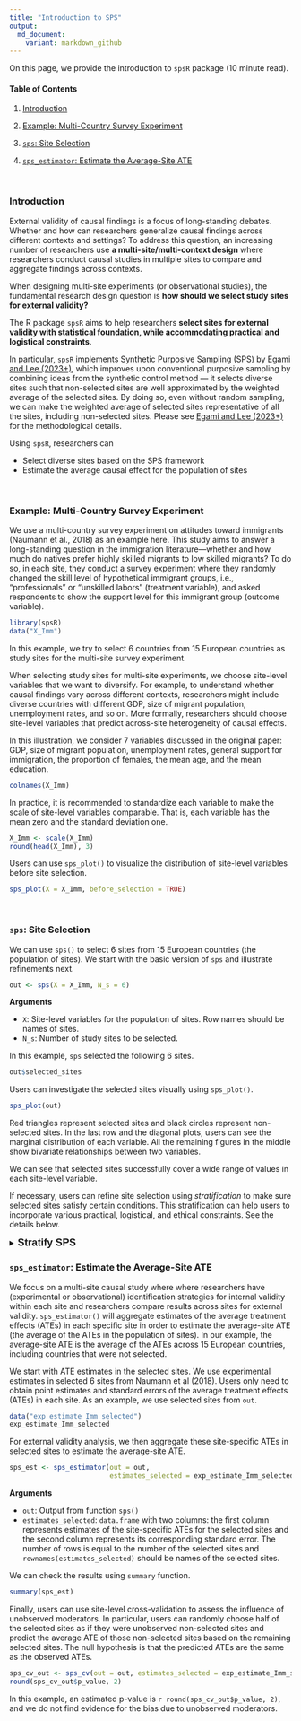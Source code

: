```yaml
---
title: "Introduction to SPS"
output: 
  md_document:
    variant: markdown_github
---
```


On this page, we provide the introduction to `spsR` package (10 minute read). 




#### Table of Contents 

1. [Introduction] 

2. [Example: Multi-Country Survey Experiment]

3. [`sps`: Site Selection]

4. [`sps_estimator`: Estimate the Average-Site ATE]

<br>

### Introduction

External validity of causal findings is a focus of long-standing debates. Whether and how can researchers generalize causal findings across different contexts and settings? To address this question, an increasing number of researchers use **a multi-site/multi-context design** where researchers conduct causal studies in multiple sites to compare and aggregate findings across contexts. 

When designing multi-site experiments (or observational studies), the fundamental research design question is **how should we select study sites for external validity?** 

The R package `spsR` aims to help researchers **select sites for external validity with statistical foundation, while accommodating practical and logistical constraints**. 

In particular, `spsR` implements Synthetic Purposive Sampling (SPS) by [Egami and Lee (2023+)](https://naokiegami.com/paper/sps.pdf), which improves upon conventional purposive sampling by combining ideas from the synthetic control method --- it selects diverse sites such that non-selected sites are well approximated by the weighted average of the selected sites. By doing so, even without random sampling, we can make the weighted average of selected sites representative of all the sites, including non-selected sites. Please see [Egami and Lee (2023+)](https://naokiegami.com/paper/sps.pdf) for the methodological details. 

Using `spsR`, researchers can 

* Select diverse sites based on the SPS framework 
* Estimate the average causal effect for the population of sites 

<!-- On this page, we introduce the basic functionalities that is likely to be sufficient for most users, most of the time. For users who need more advanced functionalities, we offer AAA.  -->

<br>

### Example: Multi-Country Survey Experiment

We use a multi-country survey experiment on attitudes toward immigrants (Naumann et al., 2018) as an example here. This study aims to answer a long-standing question in the immigration literature---whether and how much do natives prefer highly skilled migrants to low skilled migrants? To do so, in each site, they conduct a survey experiment where they randomly changed the skill level of hypothetical immigrant groups, i.e., “professionals” or “unskilled labors” (treatment variable), and asked respondents to show the support level for this immigrant group (outcome variable). 

```r
library(spsR)
data("X_Imm")
```

In this example, we try to select 6 countries from 15 European countries as study sites for the multi-site survey experiment. 

When selecting study sites for multi-site experiments, we choose site-level variables that we want to diversify. For example, to understand whether causal findings vary across different contexts, researchers might include diverse countries with different GDP, size of migrant population, unemployment rates, and so on. More formally, researchers should choose site-level variables that predict across-site heterogeneity of causal effects. 

In this illustration, we consider 7 variables discussed in the original paper: GDP, size of migrant population, unemployment rates, general support for immigration, the proportion of females, the mean age, and the mean education. 

```r
colnames(X_Imm)
```

In practice, it is recommended to standardize each variable to make the scale of site-level variables comparable. That is, each variable has the mean zero and the standard deviation one.  

```r
X_Imm <- scale(X_Imm)
round(head(X_Imm), 3)
```

Users can use `sps_plot()` to visualize the distribution of site-level variables before site selection. 

```r
sps_plot(X = X_Imm, before_selection = TRUE)
```
<br>

### `sps`: Site Selection {#sps}

We can use `sps()` to select 6 sites from 15 European countries (the population of sites). We start with the basic version of `sps` and illustrate refinements next. 

```r
out <- sps(X = X_Imm, N_s = 6)
```

**Arguments**

* `X`: Site-level variables for the population of sites. Row names should be names of sites.
* `N_s`: Number of study sites to be selected.

In this example, `sps` selected the following 6 sites. 

```r
out$selected_sites
```

Users can investigate the selected sites visually using `sps_plot()`. 

```r
sps_plot(out)
```

Red triangles represent selected sites and black circles represent non-selected sites. In the last row and the diagonal plots, users can see the marginal distribution of each variable. All the remaining figures in the middle show bivariate relationships between two variables. 

We can see that selected sites successfully cover a wide range of values in each site-level variable. 

If necessary, users can refine site selection using *stratification* to make sure selected sites satisfy certain conditions. This stratification can help users to incorporate various practical, logistical, and ethical constraints. See the details below. 

<details>
<summary><font style="font-family: helvetica, arial, freesans, clean, sans-serif; font-size:1.3em; font-weight:bold"> Stratify SPS </font></summary>

For example, we might want to select at least one site that have `Age` larger than `1`. We can incorporate this information as follows. 

```r
st_age <- stratify_sps(X = X_Imm, 
                       num_site = c("at least", 1), 
                       condition = c("Age", "larger than or equal to", 1))
```

We might also want to select at most two sites that have `Education` between `c(-0.5, 0.5)`. We can incorporate this information as follows. 

```r
st_edu <- stratify_sps(X = X_Imm, 
                       num_site = c("at most", 2), 
                       condition = c("Education", "between", -0.5, 0.5))
```

**Arguments**

* `num_site`: A vector of two elements, e.g., `c("at least", 1)`. This argument specifies the number of sites that should satisfy `condition` specified below. The first element should be either `at least` or `at most`. The second element is integer. For example, `c("at least", 1)` means that we stratify SPS such that we select *at least 1* site that satisfies `condition` (specified below).

* `condition`: A vector of three or four elements, e.g., `c("Age", "larger than or equal to", 1)`. This argument specifies conditions for stratification. The first element should be a name of a site-level variable. The second element should be either `larger than or equal to`, `smaller than or equal to`, or `between`. The third element is numeric. When the second element is `between`, the third and fourth elements specify values. For example, `c("Age", "larger than or equal to", 1)` means that we stratify SPS such that we select `num_site` sites that have *Age larger than or equal to 1*.

In practice, it is often recommended to add simple stratification to every variable: for each variable, we make sure to select at least 1 site above 0.5 standard deviation and at least 1 site below −0.5 standard deviation. This will make sure that SPS will select diverse sites that cover both large and small values in each site-level variable. 

```r
st_large <- st_small <- list()
for(v in 1:7){
  st_large[[v]] <- stratify_sps(X = X_Imm, num_site = c("at least", 1), condition = c(colnames(X_Imm)[v], "larger than or equal to", 0.5))
  st_small[[v]] <- stratify_sps(X = X_Imm, num_site = c("at least", 1), condition = c(colnames(X_Imm)[v], "smaller than or equal to", -0.5))
}
```

After specifying these statification, researchers can supply them to `sps()`. 

```r
out_st <- sps(X = X_Imm, N_s = 6, stratify = c(st_large, st_small))
```

**Arguments**

* `stratify`: A `list` where each element is an output from function `stratify_sps()`.

After stratification, SPS selected the following 6 sites. 
```r
out_st$selected_sites
```


We can also visualize it. 

```r
sps_plot(out_st)
```
</details>

### `sps_estimator`: Estimate the Average-Site ATE {#sps_estimator}

We focus on a multi-site causal study where where researchers have (experimental or observational) identification strategies for internal validity within each site and researchers compare results across sites for external validity. `sps_estimator()` will aggregate estimates of the average treatment effects (ATEs) in each specific site in order to estimate the average-site ATE (the average of the ATEs in the population of sites). In our example, the average-site ATE is the average of the ATEs across 15 European countries, including countries that were not selected. 

We start with ATE estimates in the selected sites. We use experimental estimates in selected 6 sites from Naumann et al (2018). Users only need to obtain point estimates and standard errors of the average treatment effects (ATEs) in each site. As an example, we use selected sites from `out`. 

```r
data("exp_estimate_Imm_selected")
exp_estimate_Imm_selected
```

For external validity analysis, we then aggregate these site-specific ATEs in selected sites to estimate the average-site ATE. 

```r
sps_est <- sps_estimator(out = out, 
                         estimates_selected = exp_estimate_Imm_selected)
```

**Arguments** 

* `out`: Output from function `sps()`
* `estimates_selected`: `data.frame` with two columns: the first column represents estimates of the site-specific ATEs for the selected sites and the second column represents its corresponding standard error. The number of rows is equal to the number of the selected sites and `rownames(estimates_selected)` should be names of the selected sites.

We can check the results using `summary` function.
```r
summary(sps_est)
```

Finally, users can use site-level cross-validation to assess the influence of unobserved moderators. In particular, users can randomly choose half of the selected sites as if they were unobserved non-selected sites and predict the average ATE of those non-selected sites based on the remaining selected sites. The null hypothesis is that the predicted ATEs are the same as the observed ATEs. 

```r
sps_cv_out <- sps_cv(out = out, estimates_selected = exp_estimate_Imm_selected)
round(sps_cv_out$p_value, 2)
```

In this example, an estimated p-value is `r round(sps_cv_out$p_value, 2)`, and we do not find evidence for the bias due to unobserved moderators. 
